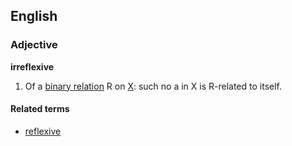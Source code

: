 ==English==
{{wikipedia|Reflexive relation}}
===Adjective===
'''irreflexive'''

# {{set_theory}} Of a [[binary relation]] R on [[X]]: such no a in X is R-related to itself.

====Related terms====
* [[reflexive]]